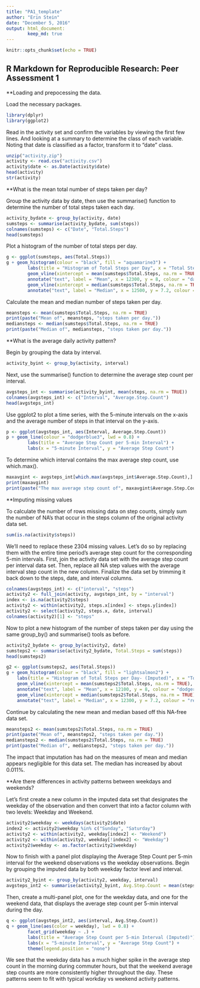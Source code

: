 ```yaml
---
title: "PA1_template"
author: "Erin Stein"
date: "December 5, 2016"
output: html_document:
        keep_md: true
---
```


```r
knitr::opts_chunk$set(echo = TRUE)
```

## R Markdown for Reproducible Research: Peer Assessment 1

**Loading and prepocessing the data.

Load the necessary packages.

```r
library(dplyr)
library(ggplot2)
```

Read in the activity set and confirm the variables by viewing the first few lines. And looking at a summary to determine the class of each variable. Noting that date is classified as a factor, transform it to "date" class.

```r
unzip("activity.zip")
activity <- read.csv("activity.csv")
activity$date <- as.Date(activity$date)
head(activity)
str(activity)
```

**What is the mean total number of steps taken per day?

Group the activity data by date, then use the summarise() function to determine the number of total steps taken each day.

```r
activity_bydate <- group_by(activity, date)
sumsteps <- summarise(activity_bydate, sum(steps))
colnames(sumsteps) <- c("Date", "Total.Steps")
head(sumsteps)
```

Plot a histogram of the number of total steps per day.

```r
g <- ggplot(sumsteps, aes(Total.Steps))
g + geom_histogram(colour = "black", fill = "aquamarine3") + 
        labs(title = "Histogram of Total Steps per Day", x = "Total Steps", y = "Count") + 
        geom_vline(xintercept = mean(sumsteps$Total.Steps, na.rm = TRUE), lwd = 2, colour = "darkmagenta", linetype = "longdash") + 
        annotate("text", label = "Mean", x = 12300, y = 8, colour = "darkmagenta") + 
        geom_vline(xintercept = median(sumsteps$Total.Steps, na.rm = TRUE), lwd = 1, colour = "orange1") + 
        annotate("text", label = "Median", x = 12500, y = 7.2, colour = "orange1")
```

Calculate the mean and median number of steps taken per day.

```r
meansteps <- mean(sumsteps$Total.Steps, na.rm = TRUE)
print(paste("Mean of", meansteps, "steps taken per day."))
mediansteps <- median(sumsteps$Total.Steps, na.rm = TRUE)
print(paste("Median of", mediansteps, "steps taken per day."))
```

**What is the average daily activity pattern?

Begin by grouping the data by interval.

```r
activity_byint <- group_by(activity, interval)
```

Next, use the summarise() function to determine the average step count per interval.

```r
avgsteps_int <- summarise(activity_byint, mean(steps, na.rm = TRUE))
colnames(avgsteps_int) <- c("Interval", "Average.Step.Count")
head(avgsteps_int)
```

Use ggplot2 to plot a time series, with the 5-minute intervals on the x-axis and the average number of steps in that interval on the y-axis.

```r
p <- ggplot(avgsteps_int, aes(Interval, Average.Step.Count))
p + geom_line(colour = "dodgerblue3", lwd = 0.8) + 
        labs(title = "Average Step Count per 5-min Interval") +
        labs(x = "5-minute Interval", y = "Average Step Count")
```

To determine which interval contains the max average step count, use which.max().

```r
maxavgint <- avgsteps_int[which.max(avgsteps_int$Average.Step.Count),]
print(maxavgint)
print(paste("The max average step count of", maxavgint$Average.Step.Count, "occurs during the 5-min interval beginning at", maxavgint$Interval, "am."))
```

**Imputing missing values

To calculate the number of rows missing data on step counts, simply sum the number of NA's that occur in the steps column of the original activity data set.

```r
sum(is.na(activity$steps))
```

We'll need to replace these 2304 missing values. Let's do so by replacing them with the entire time period's average step count for the corresponding 5-min intervals. First, join the activity data set with the average step count per interval data set. Then, replace all NA step values with the average interval step count in the new column. Finalize the data set by trimming it back down to the steps, date, and interval columns.

```r
colnames(avgsteps_int) <- c("interval", "steps")
activity2 <- full_join(activity, avgsteps_int, by = "interval")
index <- is.na(activity2$steps)
activity2 <- within(activity2, steps.x[index] <- steps.y[index])
activity2 <- select(activity2, steps.x, date, interval)
colnames(activity2)[1] <- "steps"
```

Now to plot a new histogram of the number of steps taken per day using the same group_by() and summarise() tools as before.

```r
activity2_bydate <- group_by(activity2, date)
sumsteps2 <- summarise(activity2_bydate, Total.Steps = sum(steps))
head(sumsteps2)

g2 <- ggplot(sumsteps2, aes(Total.Steps))
g + geom_histogram(colour = "black", fill = "lightsalmon2") + 
    labs(title = "Histogram of Total Steps per Day- (Imputed)", x = "Total Steps", y = "Count") + 
    geom_vline(xintercept = mean(sumsteps2$Total.Steps, na.rm = TRUE), lwd = 2, colour = "dodgerblue4", linetype = "longdash") + 
    annotate("text", label = "Mean", x = 12100, y = 8, colour = "dodgerblue4") + 
    geom_vline(xintercept = median(sumsteps2$Total.Steps, na.rm = TRUE), lwd = 1, colour = "red") + 
    annotate("text", label = "Median", x = 12300, y = 7.2, colour = "red")
```

Continue by calculating the new mean and median based off this NA-free data set.

```r
meansteps2 <- mean(sumsteps2$Total.Steps, na.rm = TRUE)
print(paste("Mean of", meansteps2, "steps taken per day."))
mediansteps2 <- median(sumsteps2$Total.Steps, na.rm = TRUE)
print(paste("Median of", mediansteps2, "steps taken per day."))
```

The impact that imputation has had on the measures of mean and median appears negligible for this data set. The median has increased by about 0.011%.

**Are there differences in activity patterns between weekdays and weekends?

Let's first create a new column in the imputed data set that designates the weekday of the observation and then convert that into a factor column with two levels: Weekday and Weekend.

```r
activity2$weekday <- weekdays(activity2$date)
index2 <- activity2$weekday %in% c("Sunday", "Saturday")
activity2 <- within(activity2, weekday[index2] <- "Weekend")
activity2 <- within(activity2, weekday[!index2] <- "Weekday")
activity2$weekday <- as.factor(activity2$weekday)
```

Now to finish with a panel plot displaying the Average Step Count per 5-min interval for the weekend observations vs the weekday observations. Begin by grouping the imputed data by both weekday factor level and interval.

```r
activity2_byint <- group_by(activity2, weekday, interval)
avgsteps_int2 <- summarise(activity2_byint, Avg.Step.Count = mean(steps, na.rm = TRUE))
```

Then, create a multi-panel plot, one for the weekday data, and one for the weekend data, that displays the average step count per 5-min interval during the day.

```r
q <- ggplot(avgsteps_int2, aes(interval, Avg.Step.Count))
q + geom_line(aes(color = weekday), lwd = 0.8) + 
        facet_grid(weekday ~ .) + 
        labs(title = "Average Step Count per 5-min Interval (Imputed)") + 
        labs(x = "5-minute Interval", y = "Average Step Count") + 
        theme(legend.position = "none")
```

We see that the weekday data has a much higher spike in the average step count in the morning during commuter hours, but that the weekend average step counts are more consistently higher throughout the day. These patterns seem to fit with typical workday vs weekend activity patterns.
